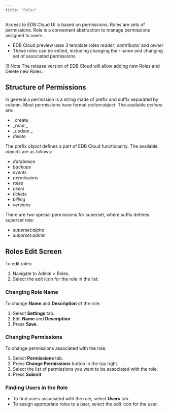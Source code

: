 ```yaml
---
title: "Roles"
---
```


Access to EDB Cloud UI  is based on permissions. Roles are sets of permissions. Role is a convenient abstraction to manage permissions assigned to users.

* EDB Cloud preview uses  3 template roles _reader_, _contributor_ and _owner_
* These roles can be edited, including changing their name and changing set of associated permissions

!!! Note
    The release version of EDB Cloud will allow adding new Roles and Delete new Roles.


## Structure of Permissions

In general a permission is a string made of prefix and suffix separated by column.
Most permissions have format _action:object_. The available _actions_ are:


* _create _
* _read  _
* _update _
* _delete_

The prefix _object_  defines a part of  EDB Cloud functionality. The available _objects_ are as follows:



* _databases_
* _backups_
* _events_
* _permissions_
* _roles_
* _users_
* _tickets_
* _billing_
* _versions_

There are two special permissions for superset, where suffix defines superset role:

* _superset:alpha_
* _superset:admin_

## Roles Edit Screen
To edit roles:
1. Navigate to Admin > Roles.
2. Select the edit icon for the role in the list.

### Changing Role Name
To change **Name** and **Description** of the role:
1. Select **Settings** tab.
2. Edit **Name** and **Description**
3. Press **Save**.

### Changing Permissions

To change permissions associated with the role:
1. Select **Permissions** tab.
2. Press **Change Permissions** button in the top right.
3. Select the list of permissions you want to be associated with the role.
4. Press **Submit**

### Finding Users in the Role

* To find users associated with the role, select **Users** tab.
* To assign appropriate roles to a user, select the edit icon for the user.
